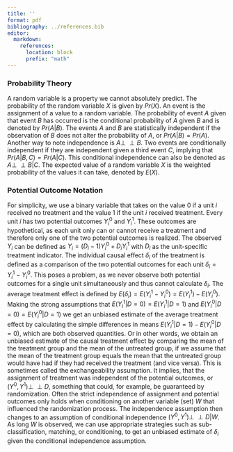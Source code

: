 ```yaml
---
title: ''
format: pdf
bibliography: ../references.bib
editor:
  markdown:
    references: 
      location: block
      prefix: "math"
---
```


### Probability Theory

A random variable is a property we cannot absolutely predict. The probability of the random variable $X$ is given by $Pr(X)$. An event is the assignment of a value to a random variable. The probability of event $A$ given that event $B$ has occurred is the conditional probability of $A$ given $B$ and is denoted by $Pr(A|B)$. The events $A$ and $B$ are statistically independent if the observation of $B$ does not alter the probability of $A$, or $Pr(A|B) = Pr(A)$. Another way to note independence is $A \perp \!\!\! \perp  B$. Two events are conditionally independent if they are independent given a third event $C$, implying that $Pr(A|B,C) = Pr(A|C)$. This conditional independence can also be denoted as $A \perp \!\!\! \perp  B|C$. The expected value of a random variable $X$ is the weighted probability of the values it can take, denoted by $E(X)$.

### Potential Outcome Notation

For simplicity, we use a binary variable that takes on the value 0 if a unit $i$ received no treatment and the value 1 if the unit $i$ received treatment. Every unit $i$ has two potential outcomes $Y_i^0$ and $Y_i^1$. These outcomes are hypothetical, as each unit only can or cannot receive a treatment and therefore only one of the two potential outcomes is realized. The observed $Y_i$ can be defined as $Y_i = (D_i-1)Y_i^0 + D_iY_i^1$ with $D_i$ as the unit-specific treatment indicator. The individual causal effect $\delta_i$ of the treatment is defined as a comparison of the two potential outcomes for each unit $\delta_i = Y_i^1 - Y_i^0$. This poses a problem, as we never observe both potential outcomes for a single unit simultaneously and thus cannot calculate $\delta_i$. The average treatment effect is defined by $E(\delta_i) = E(Y_i^1 - Y_i^0) = E(Y_i^1) - E(Y_i^0)$. Making the strong assumptions that $E(Y_i^1|D = 0) = E(Y_i^1|D = 1)$ and $E(Y_i^0|D = 0) = E(Y_i^0|D = 1)$ we get an unbiased estimate of the average treatment effect by calculating the simple differences in means $E(Y_i^1|D = 1) - E(Y_i^0|D = 0)$, which are both observed quantities. Or in other words, we obtain an unbiased estimate of the causal treatment effect by comparing the mean of the treatment group and the mean of the untreated group, if we assume that the mean of the treatment group equals the mean that the untreated group would have had if they had received the treatment (and vice versa). This is sometimes called the exchangeability assumption. It implies, that the assignment of treatment was independent of the potential outcomes, or $(Y^0, Y^1)\perp \!\!\! \perp D$, something that could, for example, be guaranteed by randomization. Often the strict independence of assignment and potential outcomes only holds when conditioning on another variable (set) $W$ that influenced the randomization process. The independence assumption then changes to an assumption of conditional independence $(Y^0, Y^1)\perp \!\!\! \perp D | W$. As long $W$ is observed, we can use appropriate strategies such as sub-classification, matching, or conditioning, to get an unbiased estimate of $\delta_i$ given the conditional independence assumption.

<!-- assumptions? -->
